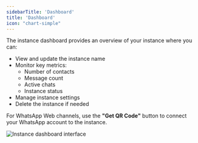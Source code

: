 ```yaml
---
sidebarTitle: 'Dashboard'
title: 'Dashboard'
icon: "chart-simple"
---
```


The instance dashboard provides an overview of your instance where you can:
- View and update the instance name
- Monitor key metrics:
  - Number of contacts
  - Message count
  - Active chats
  - Instance status
- Manage instance settings
- Delete the instance if needed

For WhatsApp Web channels, use the **"Get QR Code"** button to connect your WhatsApp account to the instance.

<img src="/images/instance/dashevo.png" alt="Instance dashboard interface" />